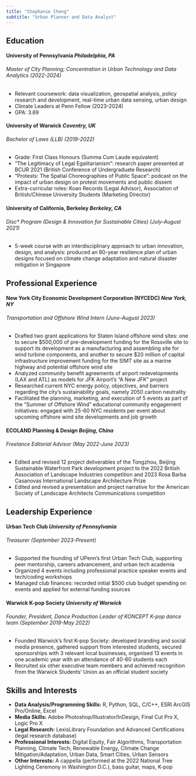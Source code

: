 ```yaml
---
title: "Stephanie Cheng"
subtitle: "Urban Planner and Data Analyst"
---
```


## Education

#### <b>University of Pennsylvania</b>  *Philadelphia, PA*
###### Master of City Planning; Concentration in Urban Technology and Data Analytics (2022-2024)
* Relevant coursework: data visualization, geospatial analysis, policy research and development, real-time urban data sensing, urban design
* Climate Leaders at Penn Fellow (2023-2024)
* GPA: 3.89

#### <b>University of Warwick</b>  *Coventry, UK*
###### Bachelor of Laws (LLB) (2019-2022)
* Grade: First Class Honours (Summa Cum Laude equivalent)
* “The Legitimacy of Legal Egalitarianism”: research paper presented at BCUR 2021 (British Conference of Undergraduate Research)
* “Protests: The Spatial Choreographies of Public Space”: podcast on the impact of urban design on protest movements and public dissent
* Extra-curricular roles: Koan Records (Legal Advisor), Association of British/Chinese University Students (Marketing Director)

#### <b>University of California, Berkeley</b>  *Berkeley, CA*
###### Disc* Program (Design & Innovation for Sustainable Cities) (July-August 2021)
* 5-week course with an interdisciplinary approach to urban innovation, design, and analysis: produced an 80-year resilience plan of urban designs focused on climate change adaptation and natural disaster mitigation in Singapore

## Professional Experience

#### <b>New York City Economic Development Corporation (NYCEDC)</b>  *New York, NY*
###### Transportation and Offshore Wind Intern (June-August 2023)
* Drafted two grant applications for Staten Island offshore wind sites: one to secure $500,000 of pre-development funding for the Rossville site to support its development as a manufacturing and assembling site for wind turbine components, and another to secure $20 million of capital infrastructure improvement funding for the SIMT site as a marine highway and potential offshore wind site
* Analyzed community benefit agreements of airport redevelopments (LAX and ATL) as models for JFK Airport’s “A New JFK” project
* Researched current NYC energy policy, objectives, and barriers regarding the city’s sustainability goals, namely 2050 carbon neutrality
* Facilitated the planning, marketing, and execution of 5 events as part of the “Summer of Offshore Wind” educational community engagement initiatives: engaged with 25-60 NYC residents per event about upcoming offshore wind site developments and job growth

#### <b>ECOLAND Planning & Design</b>  *Beijing, China*
###### Freelance Editorial Advisor (May 2022-June 2023)
* Edited and revised 12 project deliverables of the Tongzhou, Beijing Sustainable Waterfront Park development project to the 2022 British Association of Landscape Industries competition and 2023 Rosa Barba Casanovas International Landscape Architecture Prize
* Edited and revised a presentation and project narrative for the American Society of Landscape Architects Communications competition 

## Leadership Experience

#### <b>Urban Tech Club</b>  *University of Pennsylvania*
###### Treasurer    (September 2023-Present)
* Supported the founding of UPenn’s first Urban Tech Club, supporting peer mentorship, careers advancement, and urban tech academia
* Organized 4 events including professional practice speaker events and tech/coding workshops
* Managed club finances: recorded initial $500 club budget spending on events and applied for external funding sources

#### <b>Warwick K-pop Society</b>  *University of Warwick*
###### Founder, President, Dance Production Leader of KONCEPT K-pop dance team (September 2019-May 2022)
* Founded Warwick's first K-pop Society: developed branding and social media presence, gathered support from interested students, secured sponsorships with 3 relevant local businesses, organised 13 events in one academic year with an attendance of 40-60 students each
* Recruited six other executive team members and achieved recognition from the Warwick Students' Union as an official student society

## Skills and Interests
* <b>Data Analysis/Programming Skills:</b> R, Python, SQL, C/C++, ESRI ArcGIS Pro/Online, Excel
* <b>Media Skills:</b> Adobe Photoshop/Illustrator/InDesign, Final Cut Pro X, Logic Pro X
* <b>Legal Research:</b> LexisLibrary Foundation and Advanced Certifications (legal research database)
* <b>Professional Interests:</b> Digital Equity, Fair Algorithms, Transportation Planning, Climate Tech, Renewable Energy, Climate Change Mitigation/Adaptation, Urban Data, Smart Cities, Urban Sensors
* <b>Other Interests:</b> A cappella (performed at the 2022 National Tree Lighting Ceremony in Washington D.C.), bass guitar, maps, K-pop

